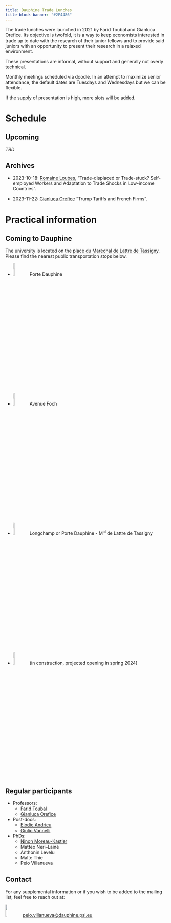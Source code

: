 ```yaml
---
title: Dauphine Trade Lunches
title-block-banner: "#2F4486"
---
```


The trade lunches were launched in 2021 by Farid Toubal and Gianluca Orefice.
Its objective is twofold, it is a way to keep economists interested in trade up
to date with the research of their junior fellows and to provide said juniors
with an opportunity to present their research in a relaxed environment.

These presentations are informal, without support and generally not overly
technical.

Monthly meetings scheduled via doodle. In an attempt to maximize senior
attendance, the default dates are Tuesdays and Wednesdays but we can be
flexible.

If the supply of presentation is high, more slots will be added.

# Schedule

::: {.panel-tabset}

## Upcoming

*TBD* 

## Archives

- 2023-10-18: [Romaine Loubes](https://rloubes.github.io/Website/), "Trade-displaced or Trade-stuck? Self-employed Workers and Adaptation to Trade Shocks in Low-income Countries".

- 2023-11-22: [Gianluca Orefice](https://sites.google.com/site/oreficegianluca/home/) "Trump Tariffs and French Firms".

:::

# Practical information

::: {.panel-tabset}

## Coming to Dauphine

The university is located on the [place du Maréchal de Lattre de Tassigny](<https://www.google.fr/maps/place/Universit%C3%A9+Paris+Dauphine-PSL/@48.8701545,2.2551657,15z/data=!3m2!4b1!5s0x47e665599dad468d:0xfe2b8a1bb55dd3f1!4m6!3m5!1s0x47e6655922d250b7:0x3393b4fa95ac9e83!8m2!3d48.8701419!4d2.2736197!16zL20vMGJiMTY5?entry=ttu>). Please find the nearest public transportation stops below.

- ![](http://www.memo-flash.com/upload/552/ligne-2.png){fig-align="left" width=10%} Porte Dauphine

- ![](https://www.sncf-connect.com/assets/styles/image_scale_width_750/public/media/2021-12/logo-rer-c-redimensionne.jpg){fig-align="left" width=10%} Avenue Foch

- ![](https://www.bougerenville.com/wp-content/uploads/2019/01/bus-pc-paris.jpg){fig-align="left" width=10%} Longchamp or Porte Dauphine - M^al^ de Lattre de Tassigny

- ![](https://www.mobilys.net/images/tram/paris/t3b.png){fig-align="left" width=10%} (in construction, projected opening in spring 2024)

## Regular participants

- Professors:
  + [Farid Toubal](https://faridtoubal.com/)
  + [Gianluca Orefice](https://sites.google.com/site/oreficegianluca/home/)

- Post-docs:
  + [Elodie Andrieu](https://elodieandrieu.github.io/)
  + [Giulio Vannelli](https://www.giuliovannelli.com/)
  
- PhDs:
  + [Ninon Moreau-Kastler](https://ninonmoreaukastler.com/)
  + Matteo Neri--Lainé
  + Anthonin Levelu
  <!-- + Paul-Emile Bernard -->
  + Malte Thie
  + Peio Villanueva

## Contact {#sec-contact}

For any supplemental information or if you wish to be added to the mailing list,
feel free to reach out at:

![](https://openclipart.org/image/2400px/svg_to_png/196965/mono-email.png){fig-align="left" width=10%} <peio.villanueva@dauphine.psl.eu>

:::